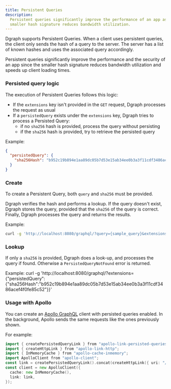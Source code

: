 ```yaml
---
title: Persistent Queries
description:
  Persistent queries significantly improve the performance of an app as the
  smaller hash signature reduces bandwidth utilization.
---
```



<DgraphWIP />

Dgraph supports Persistent Queries. When a client uses persistent queries, the
client only sends the hash of a query to the server. The server has a list of
known hashes and uses the associated query accordingly.

Persistent queries significantly improve the performance and the security of an
app since the smaller hash signature reduces bandwidth utilization and speeds up
client loading times.

### Persisted query logic

The execution of Persistent Queries follows this logic:

- If the `extensions` key isn't provided in the `GET` request, Dgraph processes
  the request as usual
- If a `persistedQuery` exists under the `extensions` key, Dgraph tries to
  process a Persisted Query:
  - if no `sha256` hash is provided, process the query without persisting
  - if the `sha256` hash is provided, try to retrieve the persisted query

Example:

```json
{
  "persistedQuery": {
    "sha256Hash": "b952c19b894e1aa89dc05b7d53e15ab34ee0b3a3f11cdf3486acef4f0fe85c52"
  }
}
```

### Create

To create a Persistent Query, both `query` and `sha256` must be provided.

Dgraph verifies the hash and performs a lookup. If the query doesn't exist,
Dgraph stores the query, provided that the `sha256` of the query is correct.
Finally, Dgraph processes the query and returns the results.

Example:

```sh
curl -g 'http://localhost:8080/graphql/?query={sample_query}&extensions={"persistedQuery":{"sha256Hash":"b952c19b894e1aa89dc05b7d53e15ab34ee0b3a3f11cdf3486acef4f0fe85c52"}}'
```

### Lookup

If only a `sha256` is provided, Dgraph does a look-up, and processes the query
if found. Otherwise a `PersistedQueryNotFound` error is returned.

Example: curl -g
'http://localhost:8080/graphql/?extensions={"persistedQuery":{"sha256Hash":"b952c19b894e1aa89dc05b7d53e15ab34ee0b3a3f11cdf3486acef4f0fe85c52"}}'

### Usage with Apollo

You can create an [Apollo GraphQL](https://www.apollographql.com/) client with
persisted queries enabled. In the background, Apollo sends the same requests
like the ones previously shown.

For example:

```go
import { createPersistedQueryLink } from "apollo-link-persisted-queries";
import { createHttpLink } from "apollo-link-http";
import { InMemoryCache } from "apollo-cache-inmemory";
import ApolloClient from "apollo-client";
const link = createPersistedQueryLink().concat(createHttpLink({ uri: "/graphql" }));
const client = new ApolloClient({
  cache: new InMemoryCache(),
  link: link,
});
```
